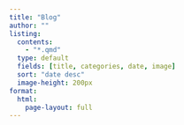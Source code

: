 ```yaml
---
title: "Blog"
author: ""
listing: 
  contents:
    - "*.qmd"
  type: default
  fields: [title, categories, date, image]
  sort: "date desc"
  image-height: 200px
format: 
  html: 
    page-layout: full
---
```

